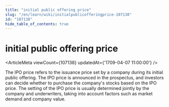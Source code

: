 ```yaml
---
title: "initial public offering price"
slug: "/en/learn/wiki/initialpublicofferingprice-107138"
id: "107138"
hide_table_of_contents: true
---
```



# initial public offering price

<ArticleMeta viewCount={107138} updatedAt={'1709-04-07 11:00:00'} />

The IPO price refers to the issuance price set by a company during its initial public offering. The IPO price is announced in the prospectus, and investors can decide whether to purchase the company's stocks based on the IPO price. The setting of the IPO price is usually determined jointly by the company and underwriters, taking into account factors such as market demand and company value.
